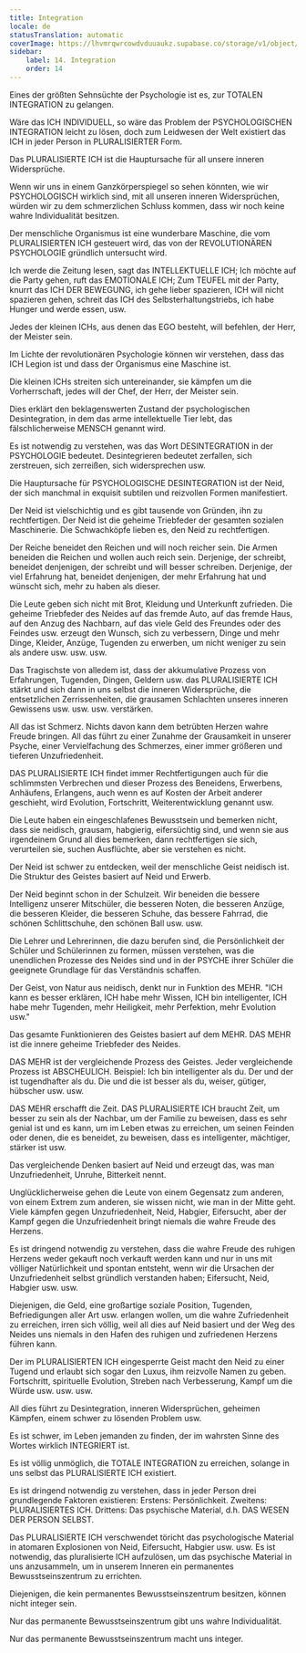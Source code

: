 ```yaml
---
title: Integration
locale: de
statusTranslation: automatic
coverImage: https://lhvmrqwrcowdvduuaukz.supabase.co/storage/v1/object/public/strapi-uploads/small_cover-educacion-fundamental.webp-2d51a7828a2b1309555be27f7e2a61a0.webp
sidebar:
    label: 14. Integration
    order: 14
---
```

Eines der größten Sehnsüchte der Psychologie ist es, zur TOTALEN INTEGRATION zu gelangen.

Wäre das ICH INDIVIDUELL, so wäre das Problem der PSYCHOLOGISCHEN INTEGRATION leicht zu lösen, doch zum Leidwesen der Welt existiert das ICH in jeder Person in PLURALISIERTER Form.

Das PLURALISIERTE ICH ist die Hauptursache für all unsere inneren Widersprüche.

Wenn wir uns in einem Ganzkörperspiegel so sehen könnten, wie wir PSYCHOLOGISCH wirklich sind, mit all unseren inneren Widersprüchen, würden wir zu dem schmerzlichen Schluss kommen, dass wir noch keine wahre Individualität besitzen.

Der menschliche Organismus ist eine wunderbare Maschine, die vom PLURALISIERTEN ICH gesteuert wird, das von der REVOLUTIONÄREN PSYCHOLOGIE gründlich untersucht wird.

Ich werde die Zeitung lesen, sagt das INTELLEKTUELLE ICH; Ich möchte auf die Party gehen, ruft das EMOTIONALE ICH; Zum TEUFEL mit der Party, knurrt das ICH DER BEWEGUNG, ich gehe lieber spazieren, ICH will nicht spazieren gehen, schreit das ICH des Selbsterhaltungstriebs, ich habe Hunger und werde essen, usw.

Jedes der kleinen ICHs, aus denen das EGO besteht, will befehlen, der Herr, der Meister sein.

Im Lichte der revolutionären Psychologie können wir verstehen, dass das ICH Legion ist und dass der Organismus eine Maschine ist.

Die kleinen ICHs streiten sich untereinander, sie kämpfen um die Vorherrschaft, jedes will der Chef, der Herr, der Meister sein.

Dies erklärt den beklagenswerten Zustand der psychologischen Desintegration, in dem das arme intellektuelle Tier lebt, das fälschlicherweise MENSCH genannt wird.

Es ist notwendig zu verstehen, was das Wort DESINTEGRATION in der PSYCHOLOGIE bedeutet. Desintegrieren bedeutet zerfallen, sich zerstreuen, sich zerreißen, sich widersprechen usw.

Die Hauptursache für PSYCHOLOGISCHE DESINTEGRATION ist der Neid, der sich manchmal in exquisit subtilen und reizvollen Formen manifestiert.

Der Neid ist vielschichtig und es gibt tausende von Gründen, ihn zu rechtfertigen. Der Neid ist die geheime Triebfeder der gesamten sozialen Maschinerie. Die Schwachköpfe lieben es, den Neid zu rechtfertigen.

Der Reiche beneidet den Reichen und will noch reicher sein. Die Armen beneiden die Reichen und wollen auch reich sein. Derjenige, der schreibt, beneidet denjenigen, der schreibt und will besser schreiben. Derjenige, der viel Erfahrung hat, beneidet denjenigen, der mehr Erfahrung hat und wünscht sich, mehr zu haben als dieser.

Die Leute geben sich nicht mit Brot, Kleidung und Unterkunft zufrieden. Die geheime Triebfeder des Neides auf das fremde Auto, auf das fremde Haus, auf den Anzug des Nachbarn, auf das viele Geld des Freundes oder des Feindes usw. erzeugt den Wunsch, sich zu verbessern, Dinge und mehr Dinge, Kleider, Anzüge, Tugenden zu erwerben, um nicht weniger zu sein als andere usw. usw. usw.

Das Tragischste von alledem ist, dass der akkumulative Prozess von Erfahrungen, Tugenden, Dingen, Geldern usw. das PLURALISIERTE ICH stärkt und sich dann in uns selbst die inneren Widersprüche, die entsetzlichen Zerrissenheiten, die grausamen Schlachten unseres inneren Gewissens usw. usw. usw. verstärken.

All das ist Schmerz. Nichts davon kann dem betrübten Herzen wahre Freude bringen. All das führt zu einer Zunahme der Grausamkeit in unserer Psyche, einer Vervielfachung des Schmerzes, einer immer größeren und tieferen Unzufriedenheit.

DAS PLURALISIERTE ICH findet immer Rechtfertigungen auch für die schlimmsten Verbrechen und dieser Prozess des Beneidens, Erwerbens, Anhäufens, Erlangens, auch wenn es auf Kosten der Arbeit anderer geschieht, wird Evolution, Fortschritt, Weiterentwicklung genannt usw.

Die Leute haben ein eingeschlafenes Bewusstsein und bemerken nicht, dass sie neidisch, grausam, habgierig, eifersüchtig sind, und wenn sie aus irgendeinem Grund all dies bemerken, dann rechtfertigen sie sich, verurteilen sie, suchen Ausflüchte, aber sie verstehen es nicht.

Der Neid ist schwer zu entdecken, weil der menschliche Geist neidisch ist. Die Struktur des Geistes basiert auf Neid und Erwerb.

Der Neid beginnt schon in der Schulzeit. Wir beneiden die bessere Intelligenz unserer Mitschüler, die besseren Noten, die besseren Anzüge, die besseren Kleider, die besseren Schuhe, das bessere Fahrrad, die schönen Schlittschuhe, den schönen Ball usw. usw.

Die Lehrer und Lehrerinnen, die dazu berufen sind, die Persönlichkeit der Schüler und Schülerinnen zu formen, müssen verstehen, was die unendlichen Prozesse des Neides sind und in der PSYCHE ihrer Schüler die geeignete Grundlage für das Verständnis schaffen.

Der Geist, von Natur aus neidisch, denkt nur in Funktion des MEHR. "ICH kann es besser erklären, ICH habe mehr Wissen, ICH bin intelligenter, ICH habe mehr Tugenden, mehr Heiligkeit, mehr Perfektion, mehr Evolution usw."

Das gesamte Funktionieren des Geistes basiert auf dem MEHR. DAS MEHR ist die innere geheime Triebfeder des Neides.

DAS MEHR ist der vergleichende Prozess des Geistes. Jeder vergleichende Prozess ist ABSCHEULICH. Beispiel: Ich bin intelligenter als du. Der und der ist tugendhafter als du. Die und die ist besser als du, weiser, gütiger, hübscher usw. usw.

DAS MEHR erschafft die Zeit. DAS PLURALISIERTE ICH braucht Zeit, um besser zu sein als der Nachbar, um der Familie zu beweisen, dass es sehr genial ist und es kann, um im Leben etwas zu erreichen, um seinen Feinden oder denen, die es beneidet, zu beweisen, dass es intelligenter, mächtiger, stärker ist usw.

Das vergleichende Denken basiert auf Neid und erzeugt das, was man Unzufriedenheit, Unruhe, Bitterkeit nennt.

Unglücklicherweise gehen die Leute von einem Gegensatz zum anderen, von einem Extrem zum anderen, sie wissen nicht, wie man in der Mitte geht. Viele kämpfen gegen Unzufriedenheit, Neid, Habgier, Eifersucht, aber der Kampf gegen die Unzufriedenheit bringt niemals die wahre Freude des Herzens.

Es ist dringend notwendig zu verstehen, dass die wahre Freude des ruhigen Herzens weder gekauft noch verkauft werden kann und nur in uns mit völliger Natürlichkeit und spontan entsteht, wenn wir die Ursachen der Unzufriedenheit selbst gründlich verstanden haben; Eifersucht, Neid, Habgier usw. usw.

Diejenigen, die Geld, eine großartige soziale Position, Tugenden, Befriedigungen aller Art usw. erlangen wollen, um die wahre Zufriedenheit zu erreichen, irren sich völlig, weil all dies auf Neid basiert und der Weg des Neides uns niemals in den Hafen des ruhigen und zufriedenen Herzens führen kann.

Der im PLURALISIERTEN ICH eingesperrte Geist macht den Neid zu einer Tugend und erlaubt sich sogar den Luxus, ihm reizvolle Namen zu geben. Fortschritt, spirituelle Evolution, Streben nach Verbesserung, Kampf um die Würde usw. usw. usw.

All dies führt zu Desintegration, inneren Widersprüchen, geheimen Kämpfen, einem schwer zu lösenden Problem usw.

Es ist schwer, im Leben jemanden zu finden, der im wahrsten Sinne des Wortes wirklich INTEGRIERT ist.

Es ist völlig unmöglich, die TOTALE INTEGRATION zu erreichen, solange in uns selbst das PLURALISIERTE ICH existiert.

Es ist dringend notwendig zu verstehen, dass in jeder Person drei grundlegende Faktoren existieren: Erstens: Persönlichkeit. Zweitens: PLURALISIERTES ICH. Drittens: Das psychische Material, d.h. DAS WESEN DER PERSON SELBST.

Das PLURALISIERTE ICH verschwendet töricht das psychologische Material in atomaren Explosionen von Neid, Eifersucht, Habgier usw. usw. Es ist notwendig, das pluralisierte ICH aufzulösen, um das psychische Material in uns anzusammeln, um in unserem Inneren ein permanentes Bewusstseinszentrum zu errichten.

Diejenigen, die kein permanentes Bewusstseinszentrum besitzen, können nicht integer sein.

Nur das permanente Bewusstseinszentrum gibt uns wahre Individualität.

Nur das permanente Bewusstseinszentrum macht uns integer.

